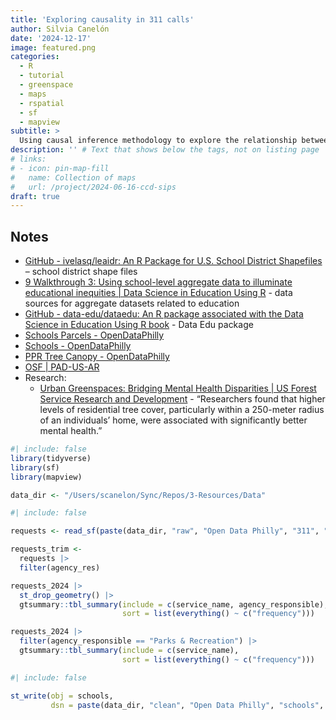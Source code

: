 ```yaml
---
title: 'Exploring causality in 311 calls'
author: Silvia Canelón
date: '2024-12-17'
image: featured.png
categories:
  - R
  - tutorial
  - greenspace
  - maps
  - rspatial
  - sf
  - mapview
subtitle: >
  Using causal inference methodology to explore the relationship between X and Y.
description: '' # Text that shows below the tags, not on listing page
# links:
# - icon: pin-map-fill
#   name: Collection of maps
#   url: /project/2024-06-16-ccd-sips
draft: true
---
```



## Notes

- [GitHub - ivelasq/leaidr: An R Package for U.S. School District Shapefiles](https://github.com/ivelasq/leaidr) -- school district shape files
- [9 Walkthrough 3: Using school-level aggregate data to illuminate educational inequities | Data Science in Education Using R](https://datascienceineducation.com/c09#data-sources-2) - data sources for aggregate datasets related to education
- [GitHub - data-edu/dataedu: An R package associated with the Data Science in Education Using R book](https://github.com/data-edu/dataedu) - Data Edu package
- [Schools Parcels - OpenDataPhilly](https://opendataphilly.org/datasets/schools-parcels/)
- [Schools - OpenDataPhilly](https://opendataphilly.org/datasets/schools/)
- [PPR Tree Canopy - OpenDataPhilly](https://opendataphilly.org/datasets/ppr-tree-canopy/)
- [OSF | PAD-US-AR](https://osf.io/pwdsg/)
- Research:
  - [Urban Greenspaces: Bridging Mental Health Disparities | US Forest Service Research and Development](https://research.fs.usda.gov/nrs/projects/urbangreenspaces#research) - "Researchers found that higher levels of residential tree cover, particularly within a 250-meter radius of an individuals' home, were associated with significantly better mental health. "

```r
#| include: false
library(tidyverse)
library(sf)
library(mapview)

data_dir <- "/Users/scanelon/Sync/Repos/3-Resources/Data"
```

```r
#| include: false

requests <- read_sf(paste(data_dir, "raw", "Open Data Philly", "311", "requests_2024", "public_cases_fc.shp", sep = "/"))

```

```r
requests_trim <-
  requests |> 
  filter(agency_res)

requests_2024 |> 
  st_drop_geometry() |> 
  gtsummary::tbl_summary(include = c(service_name, agency_responsible),
                         sort = list(everything() ~ c("frequency")))

requests_2024 |> 
  filter(agency_responsible == "Parks & Recreation") |> 
  gtsummary::tbl_summary(include = c(service_name),
                         sort = list(everything() ~ c("frequency")))
```



```r
#| include: false

st_write(obj = schools,
         dsn = paste(data_dir, "clean", "Open Data Philly", "schools", "schools_parcels.gpkg", sep = "/"))
```

